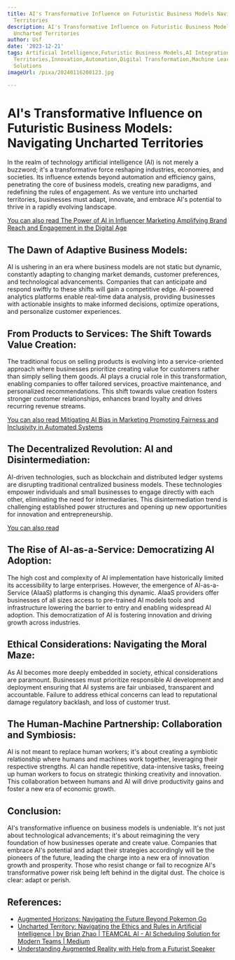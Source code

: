 ```yaml
---
title: AI's Transformative Influence on Futuristic Business Models Navigating Uncharted
  Territories
description: AI's Transformative Influence on Futuristic Business Models Navigating
  Uncharted Territories
author: Usf
date: '2023-12-21'
tags: Artificial Intelligence,Futuristic Business Models,AI Integration,Uncharted
  Territories,Innovation,Automation,Digital Transformation,Machine Learning,Data Analytics,AI-Enabled
  Solutions
imageUrl: /pixa/20240116200123.jpg

---
```

# AI's Transformative Influence on  Futuristic Business Models: Navigating Uncharted Territories

In the realm of technology  artificial intelligence (AI)  is not merely a buzzword; it's a transformative force  reshaping industries, economies, and  societies. Its influence extends  beyond automation and efficiency gains, penetrating the core of business models, creating  new paradigms, and redefining the rules of engagement. As we venture into uncharted territories, businesses must adapt, innovate, and embrace AI's potential to thrive in a rapidly  evolving landscape.

[You can also read The Power of AI in  Influencer Marketing Amplifying Brand Reach and Engagement in the Digital Age](The%20Power%20of%20AI%20in%20Influencer%20Marketing%20Amplifying%20Brand%20Reach%20and%20Engagement%20in%20the%20Digital%20Age)


## The Dawn of  Adaptive  Business Models:

AI  is ushering in an era where business models are not static  but dynamic, constantly adapting to changing market demands, customer preferences, and technological advancements. Companies that can anticipate and respond swiftly to these  shifts will gain a competitive edge. AI-powered analytics platforms enable real-time data analysis, providing businesses with actionable insights  to make informed decisions, optimize  operations, and personalize  customer experiences.

## From Products to Services: The Shift Towards Value  Creation:

The traditional  focus on selling products is evolving into a service-oriented approach where businesses prioritize  creating value for customers rather than  simply  selling them goods. AI plays a crucial  role in this transformation, enabling companies to  offer tailored services, proactive maintenance, and personalized  recommendations. This shift towards value  creation fosters stronger customer relationships, enhances brand loyalty and drives recurring revenue streams.

[You can also read Mitigating AI Bias in Marketing Promoting Fairness and Inclusivity in Automated Systems](Mitigating%20AI%20Bias%20in%20Marketing%20Promoting%20Fairness%20and%20Inclusivity%20in%20Automated%20Systems)


## The Decentralized Revolution:  AI and Disintermediation:

AI-driven technologies, such as blockchain and distributed ledger systems are disrupting traditional centralized business models. These technologies empower  individuals and small businesses to engage directly with each other, eliminating the need for intermediaries. This disintermediation  trend is challenging  established  power structures and  opening up  new  opportunities  for innovation and entrepreneurship.

[You can also read ]()


## The Rise of AI-as-a-Service: Democratizing  AI Adoption:

The high cost and complexity of AI implementation have historically limited its accessibility to large enterprises.  However, the emergence of AI-as-a-Service (AIaaS) platforms is changing this dynamic. AIaaS providers offer businesses of all sizes access to pre-trained AI models tools and infrastructure lowering the barrier  to entry and enabling  widespread AI adoption. This democratization of AI is fostering innovation and driving growth across  industries.

## Ethical Considerations: Navigating the Moral Maze:

As AI becomes more  deeply embedded in  society, ethical considerations are paramount. Businesses must prioritize responsible AI development and deployment ensuring that AI systems are fair unbiased, transparent and accountable. Failure to address ethical concerns can lead to reputational damage regulatory backlash, and loss of customer trust.

## The Human-Machine Partnership: Collaboration and Symbiosis:

AI  is not meant to replace human workers;  it's about creating a symbiotic relationship where humans and machines work together, leveraging their respective strengths.  AI  can handle repetitive, data-intensive tasks, freeing up human workers to  focus on strategic thinking  creativity and innovation. This collaboration  between humans and AI will drive productivity gains  and  foster  a  new era of economic growth.

## Conclusion:

AI's transformative  influence on business models is undeniable.  It's not just about technological advancements; it's about reimagining the very foundation of how businesses operate and create value. Companies that embrace AI's potential and adapt their strategies accordingly will be the pioneers of the future, leading the charge into a new era of innovation growth  and prosperity. Those who resist  change or fail to recognize AI's transformative power risk being left behind in the digital dust. The choice is clear: adapt or perish.

## References:
- [Augmented Horizons: Navigating the Future Beyond Pokemon Go](https://ezekieloke.substack.com/p/augmented-horizons-navigating-the)
- [Uncharted Territory: Navigating the Ethics and Rules in Artificial Intelligence | by Brian Zhao | TEAMCAL AI - AI Scheduling Solution for Modern Teams | Medium](https://medium.com/teamcalai/uncharted-territory-navigating-the-ethics-and-rules-in-artificial-intelligence-71f5cbb0bb4)
- [Understanding Augmented Reality with Help from a Futurist Speaker](https://www.thedigitalspeaker.com/understanding-augmented-reality-help-futurist-speaker/)
